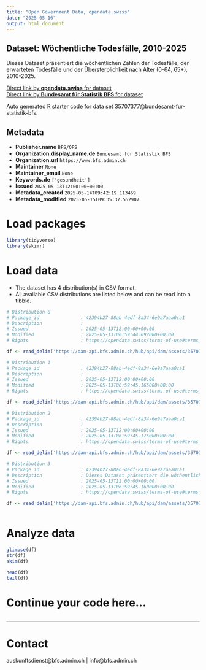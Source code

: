 ```yaml
---
title: "Open Government Data, opendata.swiss"
date: "2025-05-16"
output: html_document
---
```


## Dataset: Wöchentliche Todesfälle, 2010-2025

Dieses Dataset präsentiert die wöchentlichen Zahlen der Todesfälle, der erwarteten Todesfälle und der Übersterblichkeit nach Alter (0-64, 65+), 2010-2025.

[Direct link by **opendata.swiss** for dataset](https://opendata.swiss/de/dataset/wochentliche-todesfalle-2010-20251)<br>
[Direct link by **Bundesamt für Statistik BFS** for dataset](https://www.bfs.admin.ch/asset/de/ts-d-14.03.04.03-wr)

Auto generated R starter code for data set 35707377@bundesamt-fur-statistik-bfs.

## Metadata

- **Publisher.name** `BFS/OFS`
- **Organization.display_name.de** `Bundesamt für Statistik BFS`
- **Organization.url** `https://www.bfs.admin.ch`
- **Maintainer** `None`
- **Maintainer_email** `None`
- **Keywords.de** `['gesundheit']`
- **Issued** `2025-05-13T12:00:00+00:00`
- **Metadata_created** `2025-05-14T09:42:19.113469`
- **Metadata_modified** `2025-05-15T09:35:37.552907`


# Load packages

```r

library(tidyverse)
library(skimr)

```

# Load data

-   The dataset has 4 distribution(s) in CSV format.
-   All available CSV distributions are listed below and can be read into a tibble.

```r

# Distribution 0
# Package_id               : 42394b27-88ab-4edf-8a34-6e9a7aaa0ca1
# Description              : 
# Issued                   : 2025-05-13T12:00:00+00:00
# Modified                 : 2025-05-13T06:59:44.692000+00:00
# Rights                   : https://opendata.swiss/terms-of-use#terms_by_ask

df <- read_delim('https://dam-api.bfs.admin.ch/hub/api/dam/assets/35707395/master')

# Distribution 1
# Package_id               : 42394b27-88ab-4edf-8a34-6e9a7aaa0ca1
# Description              : 
# Issued                   : 2025-05-13T12:00:00+00:00
# Modified                 : 2025-05-13T06:59:45.165000+00:00
# Rights                   : https://opendata.swiss/terms-of-use#terms_by_ask

df <- read_delim('https://dam-api.bfs.admin.ch/hub/api/dam/assets/35707398/master')

# Distribution 2
# Package_id               : 42394b27-88ab-4edf-8a34-6e9a7aaa0ca1
# Description              : 
# Issued                   : 2025-05-13T12:00:00+00:00
# Modified                 : 2025-05-13T06:59:45.175000+00:00
# Rights                   : https://opendata.swiss/terms-of-use#terms_by_ask

df <- read_delim('https://dam-api.bfs.admin.ch/hub/api/dam/assets/35707393/master')

# Distribution 3
# Package_id               : 42394b27-88ab-4edf-8a34-6e9a7aaa0ca1
# Description              : Dieses Dataset präsentiert die wöchentlichen Zahlen der Todesfälle, der erwarteten Todesfälle und der Übersterblichkeit nach Alter (0-64, 65+), 2010-2025.
# Issued                   : 2025-05-13T12:00:00+00:00
# Modified                 : 2025-05-13T06:59:45.160000+00:00
# Rights                   : https://opendata.swiss/terms-of-use#terms_by_ask

df <- read_delim('https://dam-api.bfs.admin.ch/hub/api/dam/assets/35707404/master')



```

# Analyze data

```r

glimpse(df)
str(df)
skim(df)

head(df)
tail(df)

```

# Continue your code here...

```r

```

------------------------------------------------------------------------

# Contact

auskunftsdienst@bfs.admin.ch | info@bfs.admin.ch
